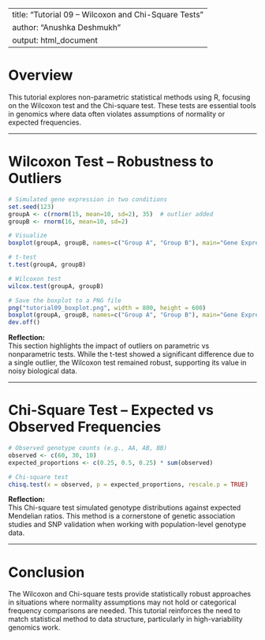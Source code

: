 
---
title: "Tutorial 09 – Wilcoxon and Chi-Square Tests"
author: "Anushka Deshmukh"
output: html_document
---

# Overview

This tutorial explores non-parametric statistical methods using R, focusing on the Wilcoxon test and the Chi-square test. These tests are essential tools in genomics where data often violates assumptions of normality or expected frequencies.

---

# Wilcoxon Test – Robustness to Outliers

```r
# Simulated gene expression in two conditions
set.seed(123)
groupA <- c(rnorm(15, mean=10, sd=2), 35)  # outlier added
groupB <- rnorm(16, mean=10, sd=2)

# Visualize
boxplot(groupA, groupB, names=c("Group A", "Group B"), main="Gene Expression Comparison")

# t-test
t.test(groupA, groupB)

# Wilcoxon test
wilcox.test(groupA, groupB)

# Save the boxplot to a PNG file
png("tutorial09_boxplot.png", width = 800, height = 600)
boxplot(groupA, groupB, names=c("Group A", "Group B"), main="Gene Expression Comparison")
dev.off()

```

**Reflection:**  
This section highlights the impact of outliers on parametric vs nonparametric tests. While the t-test showed a significant difference due to a single outlier, the Wilcoxon test remained robust, supporting its value in noisy biological data.

---

# Chi-Square Test – Expected vs Observed Frequencies

```r
# Observed genotype counts (e.g., AA, AB, BB)
observed <- c(60, 30, 10)
expected_proportions <- c(0.25, 0.5, 0.25) * sum(observed)

# Chi-square test
chisq.test(x = observed, p = expected_proportions, rescale.p = TRUE)
```

**Reflection:**  
This Chi-square test simulated genotype distributions against expected Mendelian ratios. This method is a cornerstone of genetic association studies and SNP validation when working with population-level genotype data.

---

# Conclusion

The Wilcoxon and Chi-square tests provide statistically robust approaches in situations where normality assumptions may not hold or categorical frequency comparisons are needed. This tutorial reinforces the need to match statistical method to data structure, particularly in high-variability genomics work.
